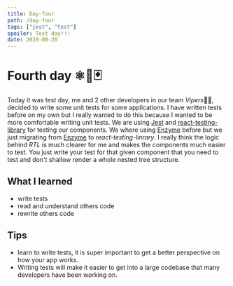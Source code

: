 ```yaml
---
title: Day-four
path: /day-four
tags: ["jest", "test"]
spoiler: Test day🃏!!
date: 2020-08-20
---
```


# Fourth day ⚛🚀🃏

Today it was test day, me and 2 other developers in our team *Vipers*✌🏼, decided to write some unit tests for some applications.
I have written tests before on my own but I really wanted to do this because I wanted to be more comfortable writing unit tests.
We are using [Jest](https://jestjs.io/) and [react-testing-library](https://testing-library.com/docs/react-testing-library/intro) for testing our components. We where using [Enzyme](https://enzymejs.github.io/enzyme/) before but we just migrating from [Enzyme](https://enzymejs.github.io/enzyme/) to _react-testing-linrary_.
I really think the logic behind _RTL_ is much clearer for me and makes the components much easier to test.
You just write your test for that given component that you need to test and don't shallow render a whole nested tree structure.

## What I learned

- write tests
- read and understand others code
- rewrite others code

## Tips

- learn to write tests, it is super important to get a better perspective on how your app works.
- Writing tests will make it easier to get into a large codebase that many developers have been working on.

